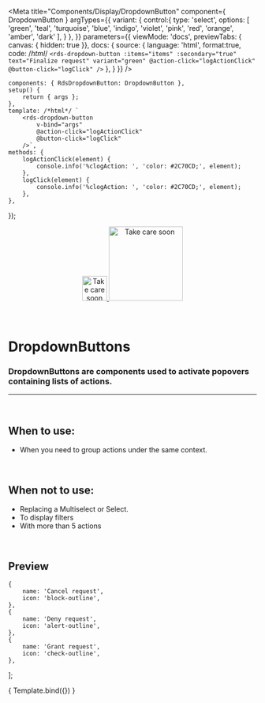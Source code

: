 
<Meta
	title="Components/Display/DropdownButton"
	component={ DropdownButton }
	argTypes={{
		variant: {
			control:{
				type: 'select',
				options: [
					'green',
					'teal',
					'turquoise',
					'blue',
					'indigo',
					'violet',
					'pink',
					'red',
					'orange',
					'amber',
					'dark'
				],
			}
		},
	}}
	parameters={{
		viewMode: 'docs',
		previewTabs: { canvas: { hidden: true }},
		docs: {
			source: {
				language: 'html',
				format:true,
				code: /*html*/ 
`<rds-dropdown-button
	:items="items"
	:secondary="true"
	text="Finalize request"
	variant="green"
	@action-click="logActionClick"
	@button-click="logClick"
/>`
			},
		}
	}}
/>

	components: { RdsDropdownButton: DropdownButton },
	setup() {
		return { args };
	},
	template: /*html*/ `
		<rds-dropdown-button
			v-bind="args"
			@action-click="logActionClick"
			@button-click="logClick"
		/>`,
	methods: {
		logActionClick(element) {
			console.info('%clogAction: ', 'color: #2C70CD;', element);
		},
		logClick(element) {
			console.info('%clogAction: ', 'color: #2C70CD;', element);
		},
	},
});


<div align="center" style={{display: 'flex'}}>
    <a href="https://rahulaher.netlify.app">
        <img src="../../../public/img/logo/glyph-black-colored.svg" alt="Take care soon" width="50" />
        <img src="../../../public/img/logo/word-black-colored.svg" alt="Take care soon" width="150" />
    </a>
</div>

<br />
<br />


# DropdownButtons

### DropdownButtons are components used to activate popovers containing lists of actions.
---
<br />

## When to use:
- When you need to group actions under the same context.

<br />

## When not to use:
- Replacing a Multiselect or Select.
- To display filters
- With more than 5 actions

<br />

## Preview

	{
		name: 'Cancel request',
		icon: 'block-outline',
	},
	{
		name: 'Deny request',
		icon: 'alert-outline',
	},
	{
		name: 'Grant request',
		icon: 'check-outline',
	},
];

<Canvas>
	<Story
		name="DropdownButton"
		args={{
			text: 'Finalize request',
			items: items,
			variant: 'green',
			secondary: true,
		}}
	>
		{ Template.bind({}) }
	</Story>
</Canvas>

<ArgsTable story="DropdownButton" />

